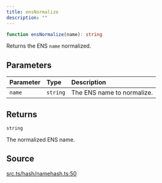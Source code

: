 ```yaml
---
title: ensNormalize
description: ""
---
```


```ts
function ensNormalize(name): string
```

Returns the ENS `name` normalized.

## Parameters

| Parameter | Type | Description |
| :------ | :------ | :------ |
| `name` | `string` | The ENS name to normalize. |

## Returns

`string`

The normalized ENS name.

## Source

[src.ts/hash/namehash.ts:50](https://github.com/dominant-strategies/quais-6.js/blob/3f482dd134064d41657ff7dc9ba8162f741c9c83/src.ts/hash/namehash.ts#L50)
